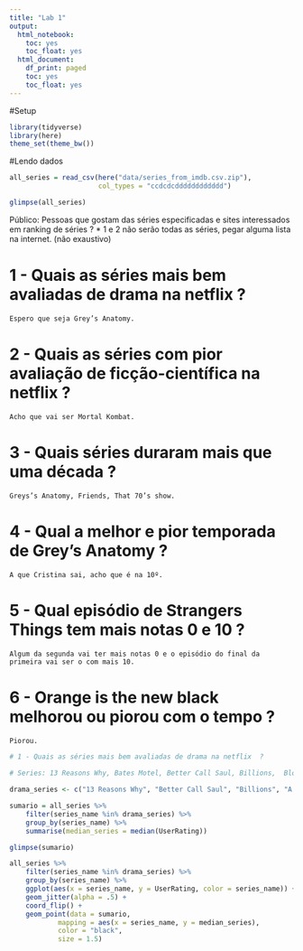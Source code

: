 ```yaml
---
title: "Lab 1"
output:
  html_notebook:
    toc: yes
    toc_float: yes
  html_document:
    df_print: paged
    toc: yes
    toc_float: yes
---
```


#Setup
```r
library(tidyverse)
library(here)
theme_set(theme_bw())
```

#Lendo dados
```r
all_series = read_csv(here("data/series_from_imdb.csv.zip"), 
                      col_types = "ccdcdcdddddddddddd") 

glimpse(all_series)
```


Público: Pessoas que gostam das séries especificadas e sites interessados em ranking de séries ?
 * 1 e 2 não serão todas as séries, pegar alguma lista na internet. (não exaustivo)

# 1 - Quais as séries mais bem avaliadas de drama na netflix  ? 
	Espero que seja Grey’s Anatomy.
# 2 - Quais as séries com pior avaliação de ficção-científica na netflix ?
	Acho que vai ser Mortal Kombat.
# 3 - Quais séries duraram mais que uma década ?
	Greys’s Anatomy, Friends, That 70’s show.
# 4 - Qual a melhor e pior temporada de Grey's Anatomy ?
	A que Cristina sai, acho que é na 10º. 
# 5 - Qual episódio de Strangers Things tem mais notas 0 e 10 ?
	Algum da segunda vai ter mais notas 0 e o episódio do final da primeira vai ser o com mais 10.
# 6 - Orange is the new black melhorou ou piorou com o tempo ?
	Piorou.

```r
# 1 - Quais as séries mais bem avaliadas de drama na netflix  ? 
    
# Series: 13 Reasons Why, Bates Motel, Better Call Saul, Billions,  Bloodline, Breaking Bad, Grey’s Anatomy, House of Cards, How to Get Away with Murder, Mad Men

drama_series <- c("13 Reasons Why", "Better Call Saul", "Billions", "A Anatomia de Grey", "House of Cards",  "Ozark", "Ray Donovan", "Suits", "The Crown", "The Good Wife")

sumario = all_series %>%
    filter(series_name %in% drama_series) %>%
    group_by(series_name) %>%
    summarise(median_series = median(UserRating))

glimpse(sumario)

all_series %>%
    filter(series_name %in% drama_series) %>%
    group_by(series_name) %>%
    ggplot(aes(x = series_name, y = UserRating, color = series_name)) + 
    geom_jitter(alpha = .5) +
    coord_flip() +
    geom_point(data = sumario, 
            mapping = aes(x = series_name, y = median_series), 
            color = "black", 
            size = 1.5)


```


